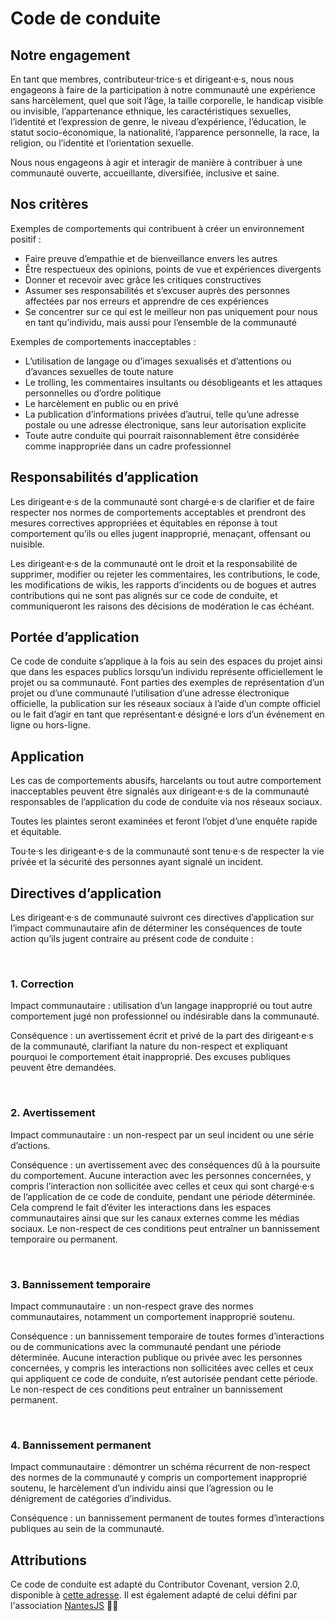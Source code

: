 
<LyonJSHead title="LyonJS | Code de conduite" />

<main>

# Code de conduite

## Notre engagement

En tant que membres, contributeur·trice·s et dirigeant·e·s, nous nous engageons à faire de la participation à notre communauté une expérience sans harcèlement, quel que soit l’âge, la taille corporelle, le handicap visible ou invisible, l’appartenance ethnique, les caractéristiques sexuelles, l’identité et l’expression de genre, le niveau d’expérience, l’éducation, le statut socio-économique, la nationalité, l’apparence personnelle, la race, la religion, ou l’identité et l’orientation sexuelle.

Nous nous engageons à agir et interagir de manière à contribuer à une communauté ouverte, accueillante, diversifiée, inclusive et saine.

## Nos critères

Exemples de comportements qui contribuent à créer un environnement positif :

- Faire preuve d’empathie et de bienveillance envers les autres
- Être respectueux des opinions, points de vue et expériences divergents
- Donner et recevoir avec grâce les critiques constructives
- Assumer ses responsabilités et s’excuser auprès des personnes affectées par nos erreurs et apprendre de ces expériences
- Se concentrer sur ce qui est le meilleur non pas uniquement pour nous en tant qu’individu, mais aussi pour l’ensemble de la communauté

Exemples de comportements inacceptables :

- L’utilisation de langage ou d’images sexualisés et d’attentions ou d’avances sexuelles de toute nature
- Le trolling, les commentaires insultants ou désobligeants et les attaques personnelles ou d’ordre politique
- Le harcèlement en public ou en privé
- La publication d’informations privées d’autrui, telle qu’une adresse postale ou une adresse électronique, sans leur autorisation explicite
- Toute autre conduite qui pourrait raisonnablement être considérée comme inappropriée dans un cadre professionnel

## Responsabilités d’application

Les dirigeant·e·s de la communauté sont chargé·e·s de clarifier et de faire respecter nos normes de comportements acceptables et prendront des mesures correctives appropriées et équitables en réponse à tout comportement qu’ils ou elles jugent inapproprié, menaçant, offensant ou nuisible.

Les dirigeant·e·s de la communauté ont le droit et la responsabilité de supprimer, modifier ou rejeter les commentaires, les contributions, le code, les modifications de wikis, les rapports d’incidents ou de bogues et autres contributions qui ne sont pas alignés sur ce code de conduite, et communiqueront les raisons des décisions de modération le cas échéant.

## Portée d’application

Ce code de conduite s’applique à la fois au sein des espaces du projet ainsi que dans les espaces publics lorsqu’un individu représente officiellement le projet ou sa communauté. Font parties des exemples de représentation d’un projet ou d’une communauté l’utilisation d’une adresse électronique officielle, la publication sur les réseaux sociaux à l’aide d’un compte officiel ou le fait d’agir en tant que représentant·e désigné·e lors d’un événement en ligne ou hors-ligne.

## Application

Les cas de comportements abusifs, harcelants ou tout autre comportement inacceptables peuvent être signalés aux dirigeant·e·s de la communauté responsables de l’application du code de conduite via nos réseaux sociaux.

Toutes les plaintes seront examinées et feront l’objet d’une enquête rapide et équitable.

Tou·te·s les dirigeant·e·s de la communauté sont tenu·e·s de respecter la vie privée et la sécurité des personnes ayant signalé un incident.

## Directives d’application

Les dirigeant·e·s de communauté suivront ces directives d’application sur l’impact communautaire afin de déterminer les conséquences de toute action qu’ils jugent contraire au présent code de conduite :

<br />

### 1. Correction

Impact communautaire : utilisation d’un langage inapproprié ou tout autre comportement jugé non professionnel ou indésirable dans la communauté.

Conséquence : un avertissement écrit et privé de la part des dirigeant·e·s de la communauté, clarifiant la nature du non-respect et expliquant pourquoi le comportement était inapproprié. Des excuses publiques peuvent être demandées.

<br />

### 2. Avertissement

Impact communautaire : un non-respect par un seul incident ou une série d’actions.

Conséquence : un avertissement avec des conséquences dû à la poursuite du comportement. Aucune interaction avec les personnes concernées, y compris l’interaction non sollicitée avec celles et ceux qui sont chargé·e·s de l’application de ce code de conduite, pendant une période déterminée. Cela comprend le fait d’éviter les interactions dans les espaces communautaires ainsi que sur les canaux externes comme les médias sociaux. Le non-respect de ces conditions peut entraîner un bannissement temporaire ou permanent.

<br />

### 3. Bannissement temporaire

Impact communautaire : un non-respect grave des normes communautaires, notamment un comportement inapproprié soutenu.

Conséquence : un bannissement temporaire de toutes formes d’interactions ou de communications avec la communauté pendant une période déterminée. Aucune interaction publique ou privée avec les personnes concernées, y compris les interactions non sollicitées avec celles et ceux qui appliquent ce code de conduite, n’est autorisée pendant cette période. Le non-respect de ces conditions peut entraîner un bannissement permanent.

<br />

### 4. Bannissement permanent

Impact communautaire : démontrer un schéma récurrent de non-respect des normes de la communauté y compris un comportement inapproprié soutenu, le harcèlement d’un individu ainsi que l’agression ou le dénigrement de catégories d’individus.

Conséquence : un bannissement permanent de toutes formes d’interactions publiques au sein de la communauté.

## Attributions

Ce code de conduite est adapté du Contributor Covenant, version 2.0, disponible à [cette adresse](https://www.contributor-covenant.org/version/2/0/code_of_conduct/).
Il est également adapté de celui défini par l'association [NantesJS](https://nantesjs.org/code-de-conduite/) 🙏🏼

</main>
